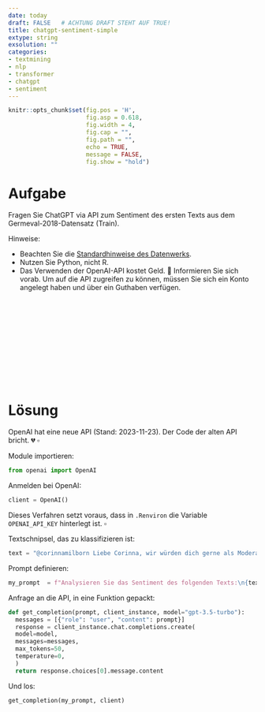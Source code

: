 ```yaml
---
date: today
draft: FALSE   # ACHTUNG DRAFT STEHT AUF TRUE!
title: chatgpt-sentiment-simple
extype: string
exsolution: ""
categories:
- textmining
- nlp
- transformer
- chatgpt
- sentiment
---
```









```r
knitr::opts_chunk$set(fig.pos = 'H',
                      fig.asp = 0.618,
                      fig.width = 4,
                      fig.cap = "", 
                      fig.path = "",
                      echo = TRUE, 
                      message = FALSE,
                      fig.show = "hold")
```







# Aufgabe


Fragen Sie ChatGPT via API zum Sentiment des ersten Texts aus dem Germeval-2018-Datensatz (Train).


Hinweise:

- Beachten Sie die [Standardhinweise des Datenwerks](https://datenwerk.netlify.app/hinweise).
- Nutzen Sie Python, nicht R.
- Das Verwenden der OpenAI-API kostet Geld. 💸 Informieren Sie sich vorab. Um auf die API zugreifen zu können, müssen Sie sich ein Konto angelegt haben und über ein Guthaben verfügen.



</br>
</br>
</br>
</br>
</br>
</br>
</br>
</br>
</br>
</br>

# Lösung


:::callout-attention
OpenAI hat eine neue API (Stand: 2023-11-23). Der Code der alten API bricht. 💔 $\square$
:::


Module importieren:

```python
from openai import OpenAI
```


Anmelden bei OpenAI:

```python
client = OpenAI()
```


:::callout-note
Dieses Verfahren setzt voraus, dass in `.Renviron` die Variable `OPENAI_API_KEY` hinterlegt ist. $\square$
:::


Textschnipsel, das zu klassifizieren ist:

```python
text = "@corinnamilborn Liebe Corinna, wir würden dich gerne als Moderatorin für uns gewinnen! Wärst du begeisterbar?"
```


Prompt definieren:

```python
my_prompt  = f"Analysieren Sie das Sentiment des folgenden Texts:\n{text}"
```


Anfrage an die API, in eine Funktion gepackt:

```python
def get_completion(prompt, client_instance, model="gpt-3.5-turbo"):
  messages = [{"role": "user", "content": prompt}]
  response = client_instance.chat.completions.create(
  model=model,
  messages=messages,
  max_tokens=50,
  temperature=0,
  )
  return response.choices[0].message.content
```


Und los:

```python
get_completion(my_prompt, client) 
```

